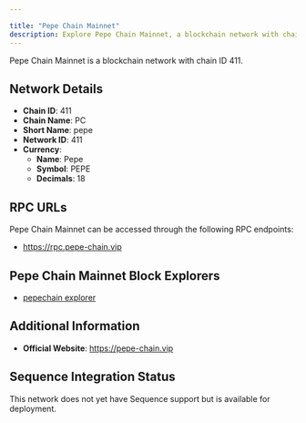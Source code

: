 ```yaml
---

title: "Pepe Chain Mainnet"
description: Explore Pepe Chain Mainnet, a blockchain network with chain ID 411. Learn about its native currency, Pepe, and how to interact with the network.
---
```




Pepe Chain Mainnet is a blockchain network with chain ID 411.

## Network Details

- **Chain ID**: 411
- **Chain Name**: PC
- **Short Name**: pepe
- **Network ID**: 411
- **Currency**: 
  - **Name**: Pepe
  - **Symbol**: PEPE
  - **Decimals**: 18

## RPC URLs

Pepe Chain Mainnet can be accessed through the following RPC endpoints:

- https://rpc.pepe-chain.vip

## Pepe Chain Mainnet Block Explorers

- [pepechain explorer](https://explorer.pepe-chain.vip)

## Additional Information

- **Official Website**: https://pepe-chain.vip

## Sequence Integration Status

This network does not yet have Sequence support but is available for deployment.
